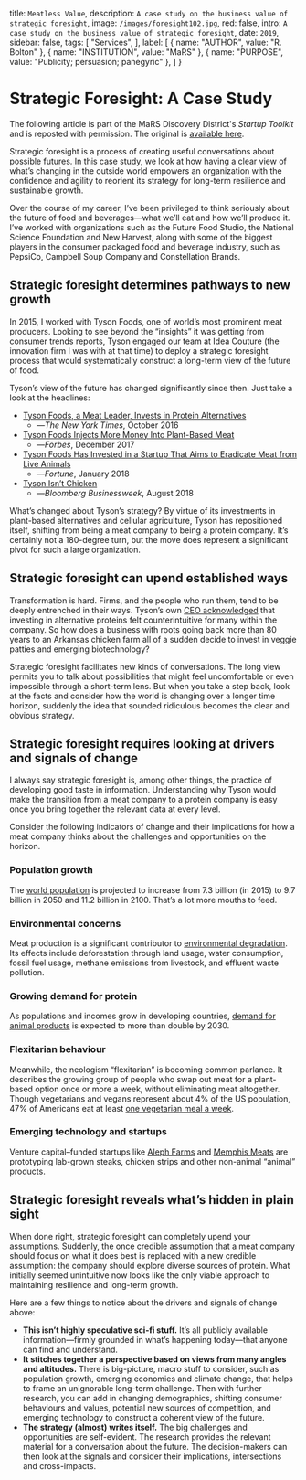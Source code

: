 
  title: `Meatless Value`,
  description: `A case study on the business value of strategic foresight`,
  image: `/images/foresight102.jpg`,
  red: false,
  intro: `A case study on the business value of strategic foresight`,
  date: `2019`,
  sidebar: false,
  tags: [
    "Services",
  ],
  label: [
    {
      name: "AUTHOR",
      value: "R. Bolton"
    },
    {
      name: "INSTITUTION",
      value: "MaRS"
    },
    {
      name: "PURPOSE",
      value: "Publicity; persuasion; panegyric"
    },
  ]
}


# Strategic Foresight: A Case Study
The following article is part of the MaRS Discovery District's _Startup Toolkit_ and is reposted with permission. The original is [available here](https://learn.marsdd.com/article/strategic-foresight-a-case-study/).

<Label meta={meta} />

Strategic foresight is a process of creating useful conversations about possible futures. In this case study, we look at how having a clear view of what’s changing in the outside world empowers an organization with the confidence and agility to reorient its strategy for long-term resilience and sustainable growth.

Over the course of my career, I’ve been privileged to think seriously about the future of food and beverages—what we’ll eat and how we’ll produce it. I’ve worked with organizations such as the Future Food Studio, the National Science Foundation and New Harvest, along with some of the biggest players in the consumer packaged food and beverage industry, such as PepsiCo, Campbell Soup Company and Constellation Brands.

## Strategic foresight determines pathways to new growth

In 2015, I worked with Tyson Foods, one of world’s most prominent meat producers. Looking to see beyond the “insights” it was getting from consumer trends reports, Tyson engaged our team at Idea Couture (the innovation firm I was with at that time) to deploy a strategic foresight process that would systematically construct a long-term view of the future of food.

Tyson’s view of the future has changed significantly since then. Just take a look at the headlines:

* [Tyson Foods, a Meat Leader, Invests in Protein Alternatives](https://www.nytimes.com/2016/10/11/business/tyson-foods-a-meat-leader-invests-in-protein-alternatives.html)
  + —_The New York Times_, October 2016
* [Tyson Foods Injects More Money Into Plant-Based Meat](https://www.forbes.com/sites/michaelpellmanrowland/2017/12/10/tyson-foods-plant-based-meat/#36984e947efat)
  + —_Forbes_, December 2017
* [Tyson Foods Has Invested in a Startup That Aims to Eradicate Meat from Live Animals](http://fortune.com/2018/01/29/tyson-memphis-meats-investment/)
  + —_Fortune_, January 2018
* [Tyson Isn’t Chicken](https://www.bloomberg.com/news/features/2018-08-15/tyson-s-quest-to-be-your-one-stop-protein-shop)
  + —_Bloomberg Businessweek_, August 2018

What’s changed about Tyson’s strategy? By virtue of its investments in plant-based alternatives and cellular agriculture, Tyson has repositioned itself, shifting from being a meat company to being a protein company. It’s certainly not a 180-degree turn, but the move does represent a significant pivot for such a large organization.

## Strategic foresight can upend established ways

Transformation is hard. Firms, and the people who run them, tend to be deeply entrenched in their ways. Tyson’s own [CEO acknowledged](https://www.tysonfoods.com/the-feed-blog/why-we-are-investing-alternative-proteins) that investing in alternative proteins felt counterintuitive for many within the company. So how does a business with roots going back more than 80 years to an Arkansas chicken farm all of a sudden decide to invest in veggie patties and emerging biotechnology?

Strategic foresight facilitates new kinds of conversations. The long view permits you to talk about possibilities that might feel uncomfortable or even impossible through a short-term lens. But when you take a step back, look at the facts and consider how the world is changing over a longer time horizon, suddenly the idea that sounded ridiculous becomes the clear and obvious strategy.

## Strategic foresight requires looking at drivers and signals of change

I always say strategic foresight is, among other things, the practice of developing good taste in information. Understanding why Tyson would make the transition from a meat company to a protein company is easy once you bring together the relevant data at every level.

Consider the following indicators of change and their implications for how a meat company thinks about the challenges and opportunities on the horizon.

### Population growth
The [world population](https://www.un.org/en/development/desa/news/population/2015-report.html) is projected to increase from 7.3 billion (in 2015) to 9.7 billion in 2050 and 11.2 billion in 2100. That’s a lot more mouths to feed.

### Environmental concerns
Meat production is a significant contributor to [environmental degradation](https://www.theguardian.com/environment/2018/oct/10/huge-reduction-in-meat-eating-essential-to-avoid-climate-breakdown). Its effects include deforestation through land usage, water consumption, fossil fuel usage, methane emissions from livestock, and effluent waste pollution.

### Growing demand for protein
As populations and incomes grow in developing countries, [demand for animal products](http://www.fao.org/3/y4252e/y4252e07.htm) is expected to more than double by 2030.

### Flexitarian behaviour
Meanwhile, the neologism “flexitarian” is becoming common parlance. It describes the growing group of people who swap out meat for a plant-based option once or more a week, without eliminating meat altogether. Though vegetarians and vegans represent about 4% of the US population, 47% of Americans eat at least [one vegetarian meal a week](https://www.vrg.org/blog/2012/05/18/how-often-do-americans-eat-vegetarian-meals-and-how-many-adults-in-the-u-s-are-vegetarian/).

### Emerging technology and startups
Venture capital–funded startups like [Aleph Farms](https://www.aleph-farms.com/) and [Memphis Meats](https://www.upsidefoods.com/) are prototyping lab-grown steaks, chicken strips and other non-animal “animal” products.

## Strategic foresight reveals what’s hidden in plain sight
When done right, strategic foresight can completely upend your assumptions. Suddenly, the once credible assumption that a meat company should focus on what it does best is replaced with a new credible assumption: the company should explore diverse sources of protein. What initially seemed unintuitive now looks like the only viable approach to maintaining resilience and long-term growth.

Here are a few things to notice about the drivers and signals of change above:

* **This isn’t highly speculative sci-fi stuff.** It’s all publicly available information—firmly grounded in what’s happening today—that anyone can find and understand.
* **It stitches together a perspective based on views from many angles and altitudes.** There is big-picture, macro stuff to consider, such as population growth, emerging economies and climate change, that helps to frame an unignorable long-term challenge. Then with further research, you can add in changing demographics, shifting consumer behaviours and values, potential new sources of competition, and emerging technology to construct a coherent view of the future.
* **The strategy (almost) writes itself.** The big challenges and opportunities are self-evident. The research provides the relevant material for a conversation about the future. The decision-makers can then look at the signals and consider their implications, intersections and cross-impacts.


